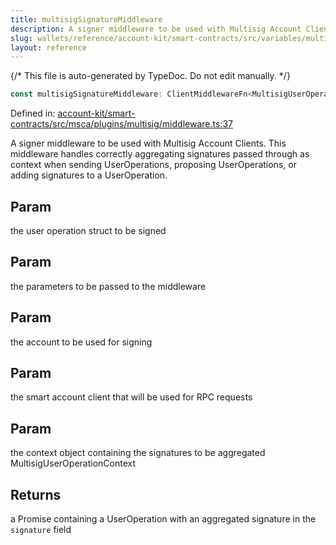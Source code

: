 ```yaml
---
title: multisigSignatureMiddleware
description: A signer middleware to be used with Multisig Account Clients. This middleware handles correctly aggregating signatures passed through as context when sending UserOperations, proposing UserOperations, or adding signatures to a UserOperation.
slug: wallets/reference/account-kit/smart-contracts/src/variables/multisigSignatureMiddleware
layout: reference
---
```


{/* This file is auto-generated by TypeDoc. Do not edit manually. */}

```ts
const multisigSignatureMiddleware: ClientMiddlewareFn<MultisigUserOperationContext>;
```

Defined in: [account-kit/smart-contracts/src/msca/plugins/multisig/middleware.ts:37](https://github.com/alchemyplatform/aa-sdk/blob/08ef11b1fc98663df6a97fa93722c7f14b33f1cc/account-kit/smart-contracts/src/msca/plugins/multisig/middleware.ts#L37)

A signer middleware to be used with Multisig Account Clients.
This middleware handles correctly aggregating signatures passed through
as context when sending UserOperations, proposing UserOperations, or adding signatures to a UserOperation.

## Param

the user operation struct to be signed

## Param

the parameters to be passed to the middleware

## Param

the account to be used for signing

## Param

the smart account client that will be used for RPC requests

## Param

the context object containing the signatures to be aggregated MultisigUserOperationContext

## Returns

a Promise containing a UserOperation with an aggregated signature in the `signature` field
